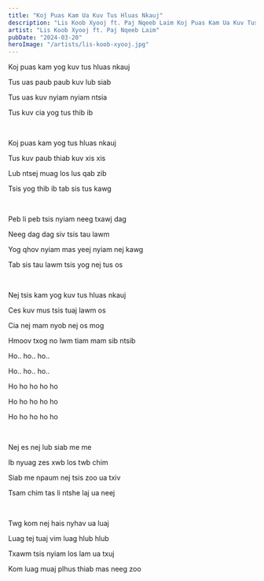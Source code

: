 ```yaml
---
title: "Koj Puas Kam Ua Kuv Tus Hluas Nkauj"
description: "Lis Koob Xyooj ft. Paj Nqeeb Laim Koj Puas Kam Ua Kuv Tus Hluas Nkauj Lyrics"
artist: "Lis Koob Xyooj ft. Paj Nqeeb Laim"
pubDate: "2024-03-20"
heroImage: "/artists/lis-koob-xyooj.jpg"
---
```


Koj puas kam yog kuv tus hluas nkauj

Tus uas paub paub kuv lub siab

Tus uas kuv nyiam nyiam ntsia

Tus kuv cia yog tus thib ib

<br />

Koj puas kam yog tus hluas nkauj

Tus kuv paub thiab kuv xis xis

Lub ntsej muag los lus qab zib

Tsis yog thib ib tab sis tus kawg

<br />

Peb li peb tsis nyiam neeg txawj dag

Neeg dag dag siv tsis tau lawm

Yog qhov nyiam mas yeej nyiam nej kawg

Tab sis tau lawm tsis yog nej tus os

<br />

Nej tsis kam yog kuv tus hluas nkauj

Ces kuv mus tsis tuaj lawm os

Cia nej mam nyob nej os mog

Hmoov txog no lwm tiam mam sib ntsib

Ho.. ho.. ho..

Ho.. ho.. ho..

Ho ho ho ho ho

Ho ho ho ho ho

Ho ho ho ho ho

<br />

Nej es nej lub siab me me

Ib nyuag zes xwb los twb chim

Siab me npaum nej tsis zoo ua txiv

Tsam chim tas li ntshe laj ua neej

<br />

Twg kom nej hais nyhav ua luaj

Luag tej tuaj vim luag hlub hlub

Txawm tsis nyiam los lam ua txuj

Kom luag muaj plhus thiab mas neeg zoo

